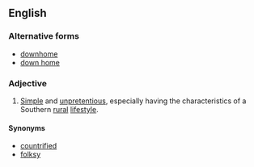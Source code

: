 ==English==

===Alternative forms===
*[[downhome]]
*[[down home]]

===Adjective===
{{en-adj|pos=[[down]][[-]][[home]]}}

#{{chiefly|US}} [[simple|Simple]] and [[unpretentious]], especially having the characteristics of a Southern [[rural]] [[lifestyle]].

====Synonyms====
* [[countrified]]
* [[folksy]]